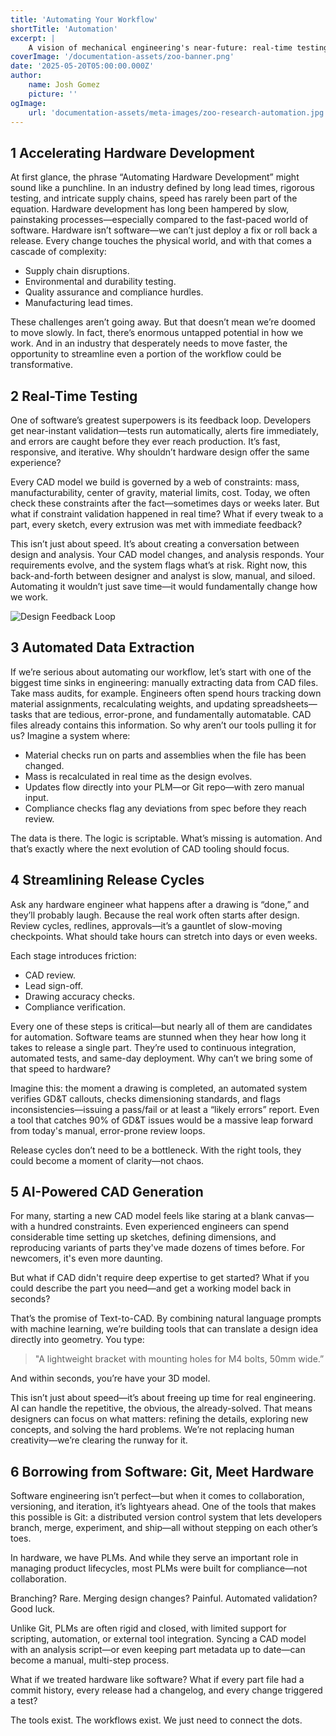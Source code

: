 ```yaml
---
title: 'Automating Your Workflow'
shortTitle: 'Automation'
excerpt: |
    A vision of mechanical engineering's near-future: real-time testing, automated data extraction, and AI-assisted CAD generation.
coverImage: '/documentation-assets/zoo-banner.png'
date: '2025-05-20T05:00:00.000Z'
author:
    name: Josh Gomez
    picture: ''
ogImage:
    url: 'documentation-assets/meta-images/zoo-research-automation.jpg'
---
```


## 1 Accelerating Hardware Development

At first glance, the phrase “Automating Hardware Development” might sound like a punchline. In an
industry defined by long lead times, rigorous testing, and intricate supply chains, speed has rarely
been part of the equation. Hardware development has long been hampered by slow, painstaking
processes—especially compared to the fast-paced world of software. Hardware isn’t software—we can’t
just deploy a fix or roll back a release. Every change touches the physical world, and with that
comes a cascade of complexity:

- Supply chain disruptions.
- Environmental and durability testing.
- Quality assurance and compliance hurdles.
- Manufacturing lead times.

These challenges aren’t going away. But that doesn’t mean we’re doomed to move slowly. In fact,
there’s enormous untapped potential in how we work. And in an industry that desperately needs to
move faster, the opportunity to streamline even a portion of the workflow could be transformative.

## 2 Real-Time Testing

One of software’s greatest superpowers is its feedback loop. Developers get near-instant
validation—tests run automatically, alerts fire immediately, and errors are caught before they ever
reach production. It’s fast, responsive, and iterative. Why shouldn’t hardware design offer the same
experience?

Every CAD model we build is governed by a web of constraints: mass, manufacturability, center of
gravity, material limits, cost. Today, we often check these constraints after the fact—sometimes
days or weeks later. But what if constraint validation happened in real time? What if every tweak to
a part, every sketch, every extrusion was met with immediate feedback?

This isn’t just about speed. It’s about creating a conversation between design and analysis. Your
CAD model changes, and analysis responds. Your requirements evolve, and the system flags what’s at
risk. Right now, this back-and-forth between designer and analyst is slow, manual, and siloed.
Automating it wouldn’t just save time—it would fundamentally change how we work.

![Design Feedback Loop](/documentation-assets/research/automating-your-workflow/design-feedback.png)

## 3 Automated Data Extraction

If we’re serious about automating our workflow, let’s start with one of the biggest time sinks in
engineering: manually extracting data from CAD files. Take mass audits, for example. Engineers often
spend hours tracking down material assignments, recalculating weights, and updating
spreadsheets—tasks that are tedious, error-prone, and fundamentally automatable. CAD files already
contains this information. So why aren’t our tools pulling it for us? Imagine a system where:

- Material checks run on parts and assemblies when the file has been changed.
- Mass is recalculated in real time as the design evolves.
- Updates flow directly into your PLM—or Git repo—with zero manual input.
- Compliance checks flag any deviations from spec before they reach review.

The data is there. The logic is scriptable. What’s missing is automation. And that’s exactly where
the next evolution of CAD tooling should focus.

## 4 Streamlining Release Cycles

Ask any hardware engineer what happens after a drawing is “done,” and they’ll probably laugh.
Because the real work often starts after design. Review cycles, redlines, approvals—it’s a gauntlet
of slow-moving checkpoints. What should take hours can stretch into days or even weeks.

Each stage introduces friction:

- CAD review.
- Lead sign-off.
- Drawing accuracy checks.
- Compliance verification.

Every one of these steps is critical—but nearly all of them are candidates for automation. Software
teams are stunned when they hear how long it takes to release a single part. They’re used to
continuous integration, automated tests, and same-day deployment. Why can’t we bring some of that
speed to hardware?

Imagine this: the moment a drawing is completed, an automated system verifies GD&T callouts, checks
dimensioning standards, and flags inconsistencies—issuing a pass/fail or at least a “likely errors”
report. Even a tool that catches 90% of GD&T issues would be a massive leap forward from today's
manual, error-prone review loops.

Release cycles don’t need to be a bottleneck. With the right tools, they could become a moment of
clarity—not chaos.

## 5 AI-Powered CAD Generation

For many, starting a new CAD model feels like staring at a blank canvas—with a hundred constraints.
Even experienced engineers can spend considerable time setting up sketches, defining dimensions, and
reproducing variants of parts they've made dozens of times before. For newcomers, it's even more
daunting.

But what if CAD didn't require deep expertise to get started? What if you could describe the part
you need—and get a working model back in seconds?

That’s the promise of Text-to-CAD. By combining natural language prompts with machine learning,
we’re building tools that can translate a design idea directly into geometry. You type:

> "A lightweight bracket with mounting holes for M4 bolts, 50mm wide.”

And within seconds, you’re have your 3D model.

This isn’t just about speed—it’s about freeing up time for real engineering. AI can handle the
repetitive, the obvious, the already-solved. That means designers can focus on what matters:
refining the details, exploring new concepts, and solving the hard problems. We’re not replacing
human creativity—we’re clearing the runway for it.

## 6 Borrowing from Software: Git, Meet Hardware

Software engineering isn’t perfect—but when it comes to collaboration, versioning, and iteration,
it’s lightyears ahead. One of the tools that makes this possible is Git: a distributed version
control system that lets developers branch, merge, experiment, and ship—all without stepping on each
other’s toes.

In hardware, we have PLMs. And while they serve an important role in managing product lifecycles,
most PLMs were built for compliance—not collaboration.

Branching? Rare. Merging design changes? Painful. Automated validation? Good luck.

Unlike Git, PLMs are often rigid and closed, with limited support for scripting, automation, or
external tool integration. Syncing a CAD model with an analysis script—or even keeping part metadata
up to date—can become a manual, multi-step process.

What if we treated hardware like software? What if every part file had a commit history, every
release had a changelog, and every change triggered a test?

The tools exist. The workflows exist. We just need to connect the dots.
